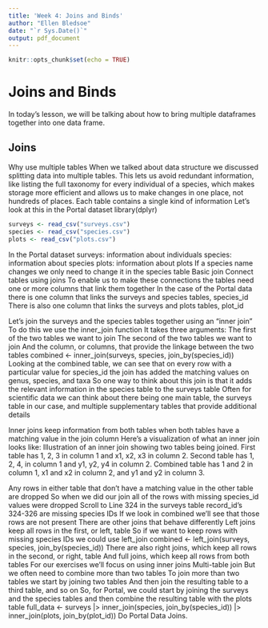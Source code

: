```yaml
---
title: 'Week 4: Joins and Binds'
author: "Ellen Bledsoe"
date: "`r Sys.Date()`"
output: pdf_document
---
```


```r
knitr::opts_chunk$set(echo = TRUE)
```

# Joins and Binds

In today's lesson, we will be talking about how to bring multiple dataframes together into one data frame.

## Joins

Why use multiple tables
When we talked about data structure we discussed splitting data into multiple tables.
This lets us avoid redundant information, like listing the full taxonomy for every individual of a species, which makes storage more efficient and allows us to make changes in one place, not hundreds of places.
Each table contains a single kind of information
Let’s look at this in the Portal dataset
library(dplyr)

```r
surveys <- read_csv("surveys.csv")
species <- read_csv("species.csv")
plots <- read_csv("plots.csv")
```

In the Portal dataset
surveys: information about individuals
species: information about species
plots: information about plots
If a species name changes we only need to change it in the species table
Basic join
Connect tables using joins
To enable us to make these connections the tables need one or more columns that link them together
In the case of the Portal data there is one column that links the surveys and species tables, species_id
There is also one column that links the surveys and plots tables, plot_id

Let’s join the surveys and the species tables together using an “inner join”
To do this we use the inner_join function
It takes three arguments:
The first of the two tables we want to join
The second of the two tables we want to join
And the column, or columns, that provide the linkage between the two tables
combined <- inner_join(surveys, species, join_by(species_id))
Looking at the combined table, we can see that on every row with a particular value for species_id the join has added the matching values on genus, species, and taxa
So one way to think about this join is that it adds the relevant information in the species table to the surveys table
Often for scientific data we can think about there being one main table, the surveys table in our case, and multiple supplementary tables that provide additional details

Inner joins keep information from both tables when both tables have a matching value in the join column
Here’s a visualization of what an inner join looks like:
Illustration of an inner join showing two tables being joined.
First table has 1, 2, 3 in column 1 and x1, x2, x3 in column 2.
Second table has 1, 2, 4, in column 1 and y1, y2, y4 in column 2.
Combined table has 1 and 2 in column 1, x1 and x2 in column 2, and y1 and y2 in column 3.

Any rows in either table that don’t have a matching value in the other table are dropped
So when we did our join all of the rows with missing species_id values were dropped
Scroll to Line 324 in the surveys table
record_id’s 324-326 are missing species IDs
If we look in combined we’ll see that those rows are not present
There are other joins that behave differently
Left joins keep all rows in the first, or left, table
So if we want to keep rows with missing species IDs we could use left_join
combined <- left_join(surveys, species, join_by(species_id))
There are also right joins, which keep all rows in the second, or right, table
And full joins, which keep all rows from both tables
For our exercises we’ll focus on using inner joins
Multi-table join
But we often need to combine more than two tables
To join more than two tables we start by joining two tables
And then join the resulting table to a third table, and so on
So, for Portal, we could start by joining the surveys and the species tables and then combine the resulting table with the plots table
full_data <- surveys |>
  inner_join(species, join_by(species_id)) |>
  inner_join(plots, join_by(plot_id))
Do Portal Data Joins.
